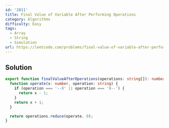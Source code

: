 ```yaml
---
id: '2011'
title: Final Value of Variable After Performing Operations
category: Algorithms
difficulty: Easy
tags:
  - Array
  - String
  - Simulation
url: https://leetcode.com/problems/final-value-of-variable-after-performing-operations
---
```


## Solution

```typescript showLineNumbers
export function finalValueAfterOperations(operations: string[]): number {
  function operate(x: number, operation: string) {
    if (operation === '--X' || operation === 'X--') {
      return x - 1;
    }
    return x + 1;
  }

  return operations.reduce(operate, 0);
}
```
